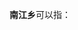 '''南江乡'''可以指：
{{PRC admin/disambig|36/08/27/208/000|51/13/03/218/000|52/01/21/207/000}}
{{disambig|cat=三字中国乡名消歧义}}